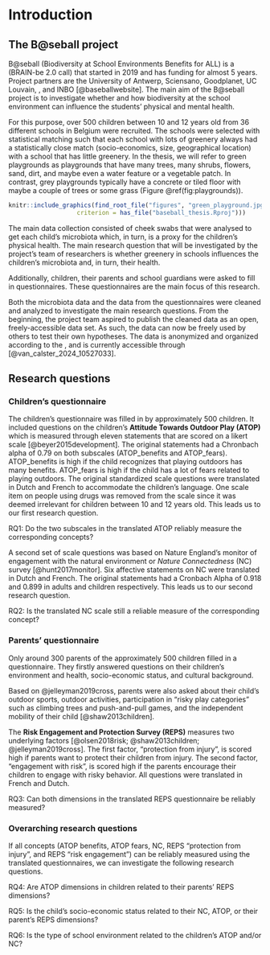 # Introduction

## The B@seball project

B@seball (Biodiversity at School Environments Benefits for ALL) is a [\text{\underline{BELSPO project}}](http://www.belspo.be/belspo//brain2-be/projects/BatSEBALL_N.pdf) (BRAIN-be 2.0 call) that started in 2019 and has funding for almost 5 years.
Project partners are the University of Antwerp,  Sciensano, Goodplanet, UC Louvain, [\text{\underline{MOS}}](https://www.mosvlaanderen.be/), and INBO [@baseballwebsite]. The main aim of the B@seball project is to investigate whether and how biodiversity at the school environment can influence the students' physical and mental health. 

For this purpose, over 500 children between 10 and 12 years old from 36 different schools in Belgium were recruited.
The schools were selected with statistical matching such that each school with lots of greenery always had a statistically close match (socio-economics, size, geographical location) with a school that has little greenery.
In the thesis, we will refer to green playgrounds as playgrounds that have many trees, many shrubs, flowers, sand, dirt, and maybe even a water feature or a vegetable patch.
In contrast, grey playgrounds typically have a concrete or tiled floor with maybe a couple of trees or some grass (Figure \@ref(fig:playgrounds)).

```r
knitr::include_graphics(find_root_file("figures", "green_playground.jpg",
                   criterion = has_file("baseball_thesis.Rproj")))
```

The main data collection consisted of cheek swabs that were analysed to get each child's microbiota which, in turn, is a proxy for the children's physical health. The main research question that will be investigated by the project's team of researchers is whether greenery in schools influences the children's microbiota and, in turn, their health. 

Additionally, children, their parents and school guardians were asked to fill in questionnaires. These questionnaires are the main focus of this research.

Both the microbiota data and the data from the questionnaires were cleaned and analyzed to investigate the main research questions. From the beginning, the project team aspired to publish the cleaned data as an open, freely-accessible data set. As such, the data can now be freely used by others to test their own hypotheses. The data is anonymized and organized according to the [\text{\underline{Frictionless Data Package standard}}](https://specs.frictionlessdata.io/data-package/), and is currently accessible through [\text{\underline{Zenodo}}](https://zenodo.org/records/10527033) [@van_calster_2024_10527033]. 

## Research questions

### Children's questionnaire

The children's questionnaire was filled in by approximately 500 children. It included questions on the children's **Attitude Towards Outdoor Play (ATOP)**  which is measured through eleven statements that are scored on a likert scale [@beyer2015development]. The original statements had a Chronbach alpha of 0.79 on both subscales (ATOP_benefits and ATOP_fears). ATOP_benefits is high if the child recognizes that playing outdoors has many benefits. ATOP_fears is high if the child has a lot of fears related to playing outdoors. The original standardized scale questions were translated in Dutch and French to accommodate the children's language. One scale item on people using drugs was removed from the scale since it was deemed irrelevant for children between 10 and 12 years old.
This leads us to our first research question.

:::: {.center data-latex=""}

::: {.minipage data-latex="{.80\linewidth}"}
RQ1: Do the two subscales in the translated ATOP reliably measure the corresponding concepts?
:::

::::

A second set of scale questions was based on Nature England's monitor of engagement with the natural environment or *Nature Connectedness* (NC) survey [@hunt2017monitor]. Six affective statements on NC were translated in Dutch and French. The original statements had a Cronbach Alpha of 0.918 and 0.899 in adults and children respectively.  This leads us to our second research question.

:::: {.center data-latex=""}

::: {.minipage data-latex="{.8\linewidth}"}
RQ2: Is the translated NC scale still a reliable measure of the corresponding concept?
:::

::::

### Parents' questionnaire

Only around 300 parents of the approximately 500 children filled in a questionnaire. They firstly answered questions on their children's environment and health, socio-economic status, and cultural background. 

Based on @jelleyman2019cross, parents were also asked about their child's outdoor sports, outdoor activities, participation in "risky play categories" such as climbing trees and push-and-pull games, and the independent mobility of their child [@shaw2013children].

The **Risk Engagement and Protection Survey (REPS)** measures two underlying factors [@olsen2018risk; @shaw2013children; @jelleyman2019cross]. The first factor, "protection from injury", is scored high if parents want to protect their children from injury. The second factor, "engagement with risk", is scored high if the parents encourage their children to engage with risky behavior. All questions were translated in French and Dutch.

:::: {.center data-latex=""}

::: {.minipage data-latex="{.8\linewidth}"}
RQ3: Can both dimensions in the translated REPS questionnaire be reliably measured?
:::

::::
### Overarching research questions

If all concepts (ATOP benefits, ATOP fears, NC, REPS "protection from injury", and REPS "risk engagement") can be reliably measured using the translated questionnaires, we can investigate the following research questions.

:::: {.center data-latex=""}

::: {.minipage data-latex="{.8\linewidth}"}
RQ4: Are ATOP dimensions in children related to their parents' REPS dimensions?

RQ5: Is the child's socio-economic status related to their NC, ATOP, or their parent's REPS dimensions?

RQ6: Is the type of school environment related to the children's ATOP and/or NC?
:::

::::
